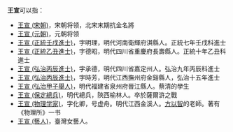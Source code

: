 '''王宣'''可以指：
* [[王宣_(宋朝)|王宣 (宋朝)]]，宋朝将领，北宋末期抗金名將
* [[王宣_(元朝)|王宣 (元朝)]]，元朝将领
* [[王宣_(正統壬戌進士)|王宣 (正統壬戌進士)]]，字明理，明代河南衛輝府淇縣人。正統七年壬戌科進士
* [[王宣_(正統乙丑進士)|王宣 (正統乙丑進士)]]，字德昭，明代四川省重慶府長壽縣人。正統十年乙丑科進士
* [[王宣_(弘治丙辰進士)|王宣 (弘治丙辰進士)]]，字承德，明代四川省嘉定州人。弘治九年丙辰科進士
* [[王宣_(弘治丙辰進士)|王宣 (弘治丙辰進士)]]，字時芳，明代江西撫州府金谿縣人，弘治十五年進士
* [[王宣_(弘治甲子舉人)|王宣 (弘治甲子舉人)]]，明代福建省泉州府晉江縣人。蔡清的學生
* [[王宣_(保定總兵)|王宣 (保定總兵)]]，明代總兵，陝西榆林人。卒於薩爾滸之戰
* [[王宣_(物理学家)|王宣 (物理学家)]]，字化卿，号虚舟。明代江西金溪人。[[方以智|方以智]]的老師。著有《物理所》一书
* [[王宣_(藝人)|王宣 (藝人)]]，臺灣女藝人。

{{Disambiguation|Cat=二字王姓人名消歧义|xuan}}